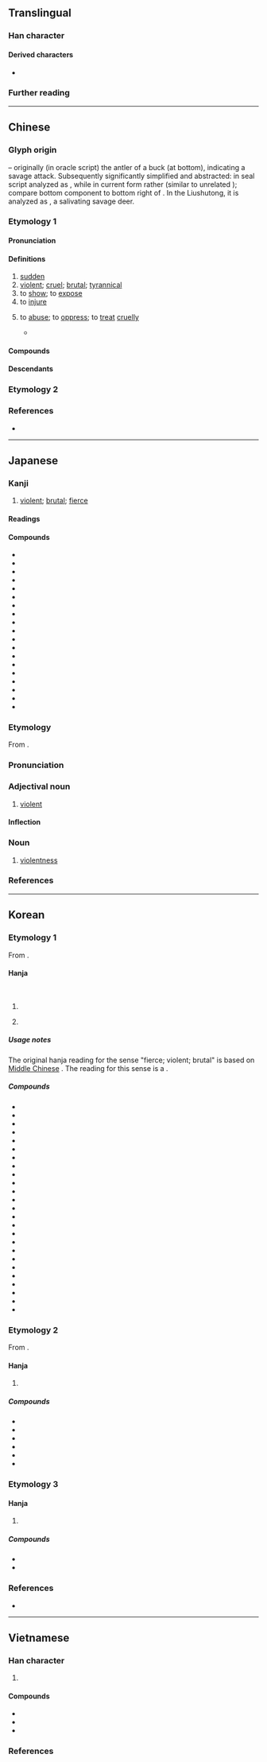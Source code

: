 {{also|異}}
{{character info}}
{{character info|0xfa06}}
==Translingual==

===Han character===
{{Han char|rn=72|rad=日|as=11|sn=15|four=60132|canj=ATCE|ids=⿳日共氺}}

====Derived characters====
* {{l|mul|[[儤]], [[嚗]], [[𢖔]], [[懪]], [[㩧]], [[瀑]], [[曝]], [[𦢊]], [[𣞺]], [[爆]], [[犦]], [[𭻶]], [[䂍]], [[𥗋]], [[𮂡]], [[𦆿]], [[𧔙]], [[襮]], [[𧭤]], [[𧲐]], [[𨇅]], [[䤖]], [[鑤]], [[𢑾]], [[鸔]], [[𣋰]], [[𣀛]], [[𣀠]], [[㿺]], [[𩁠]], [[𩙕]], [[𪇰]], [[𮆭]], [[𩯱]]}}

===Further reading===
{{Han ref|kx=0499.290|dkj=14137|dj=0868.350|hdz=21532.150|uh=66B4}}
{{Han ref|uh=FA06}}

----

==Chinese==
{{zh-forms|alt=㫧,㬥,㬧,曓,𣉱,𣊴,𣊻,曝,虣,𣋏,𣋳,𣋴}}

===Glyph origin===
{{Han etym}}

{{liushu|ic}} – originally (in oracle script) the antler of a buck (at bottom), indicating a savage attack. Subsequently significantly simplified and abstracted: in seal script analyzed as {{Han compound|日|出|廾|米}}, while in current form rather {{Han compound|日|共|水}} (similar to unrelated {{zh-l|異*}}); compare bottom component to bottom right of {{zh-l|様*}}. In the Liushutong, it is analyzed as {{Han compound|日|鹿|火}}, a salivating savage deer.

===Etymology 1===

====Pronunciation====
{{zh-pron
|m=暴
|ma=y
|c=bou6,buk6
|h=pfs=phau
|md=bó̤h
|mn=pō/po̍k/twv:po̍h
|mn-t=bao6/pag8
|w=3bau
|mc=y
|oc=y
|cat=a,v
}}{{zh-attn-split}}

====Definitions====
{{zh-hanzi}}

# [[sudden]]
# [[violent]]; [[cruel]]; [[brutal]]; [[tyrannical]]
# to [[show]]; to [[expose]]
# to [[injure]]
# {{lb|zh|dated}} to [[abuse]]; to [[oppress]]; to [[treat]] [[cruelly]]
#* {{zh-x|陽 ^虎 嘗 暴 ^匡 人。|Yang Hu once '''abused''' the people of Kuang.|ref=Shiji}}

====Compounds====
{{zh-der|一暴十寒|以暴易暴|急風暴雨|不忙不暴|婚姻暴力|侵暴|凶暴|強暴|大風暴|以暴易亂|凌暴|以暴制暴|暴殄|暴風圈|暴厲之氣|暴病身亡|暴面|暴躁|暴躁如雷|暴風驟雨|暴斂|暴虎|橫征暴斂|暴死|暴殄輕生|暴揚|暴怒|禁暴誅亂|暴冷|暴師|暴政|暴力|懆暴|暴至|暴抗|暴投|暴懆|暴腮龍門|暴殄天物|暴雷也似|暴疾|暴起暴落|暴內陵外|暴跳如雷|止暴禁非|暴雨|暴風|暴燥如雷|暴增|暴虐無道|暴崩|暴風疾雨|暴骨|暴燥|暴骨原野|殘暴|暴風雨|暴跌|暴下|暴民|沙暴|暴暴|狂風暴雨|暴忽|狂暴|暴潮|暴舉|暴桀|暴飲暴食|暴戾恣睢|暴脾氣|窮暴|暴雷|振弱除暴|抗暴|暴風雪|橫賦暴斂|暴戾|禁暴靜亂|暴斃|栗暴|暴恣|磁暴|暴發戶|暴屍於市|暴露狂|暴醃|憑河暴虎|暴虐|暴厲|疾風暴雨|暴力犯罪|暴桑|扭頭暴筋|暴室|操暴|暴橫|暴動|炕暴|暴洪|暴掠|暴徒|施暴|暴土|暴戾之氣|暴貴|暴烈|暴力滋擾|暴利|殘暴不仁|擒姦討暴|暴漲|暴白|暴富|暴發|橫暴|暴露|暴取豪奪|暴客|暴亂|暴力革命|暴病|暴虐浮躁|暴卒|橫科暴斂|暴風半徑|暴行|暴虎馮河|暴牙|暴漲暴跌|暴斂橫徵|暴厲恣睢|暴君|昏暴|撥亂誅暴|鬥暴|變暴|陵暴|鎮暴|粗暴|除暴安良|自暴自棄|誖暴|粗風暴雨|討逆除暴|風暴|躁暴|除暴|鎮暴警察|討惡剪暴|誅暴討逆|雷暴|鎮暴隊形|鈔暴|逞暴|迅風暴雨|荒時暴月|逆天暴物|飄風暴雨|藜暴|警暴|暴穎:pok-íⁿ;Min Nan}}

====Descendants====
{{CJKV||ぼう|폭|bạo}}

===Etymology 2===
{{zh-see|㿺|v|to [[stick out]]; to [[bulge]]}}

===References===
* {{R:yue:Hanzi}}

----

==Japanese==

===Kanji===
{{ja-kanji|grade=5|rs=日11}}

# [[violent]]; [[brutal]]; [[fierce]]

====Readings====
{{ja-readings
|goon=ぼう, ぼく
|kanon=ほう, ほく
|kanyoon=ばく
|kun=あば-く, あば-れる
}}

====Compounds====
{{der-top3|Compounds}}
* {{ja-r|暴%君|ぼう%くん}}
* {{ja-r|暴%言|ぼう%げん}}
* {{ja-r|暴%行|ぼう%こう}}
* {{ja-r|暴%走|ぼう%そう}}
* {{ja-r|暴%徒|ぼう%と}}
* {{ja-r|暴%怒|ぼう%ど|[[rage]]}}
* {{ja-r|暴%騰|ぼう%とう}}
* {{ja-r|暴%投|ぼう%とう}}
* {{ja-r|暴%動|ぼう%どう}}
* {{ja-r|暴%発|ぼう%はつ}}
* {{ja-r|暴%風|ぼう%ふう}}
* {{ja-r|暴%落|ぼう%らく}} 
* {{ja-r|暴%力|ぼう%りょく}}
* {{ja-r|横%暴|おう%ぼう}}
* {{ja-r|凶%暴|きょう%ぼう}}
* {{ja-r|強%暴|きょう%ぼう}}
* {{ja-r|乱%暴|らん%ぼう}}
* {{ja-r|邪%智%暴%虐|じゃ%ち%ぼう%ぎゃく}}
* {{ja-r|暴%露|ばく%ろ}}
{{der-bottom}}

===Etymology===
{{ja-kanjitab|ぼう|yomi=o}}

From {{der|ja|ltc|sort=ほう|-}} {{ltc-l|暴|id=1|violent}}.

===Pronunciation===
{{ja-pron|yomi=goon|ぼう|acc=1|acc_ref=DJR,NHK}}

===Adjectival noun===
{{ja-adj|infl=na|ぼう}}

# [[violent]]

====Inflection====
{{ja-na|ぼう}}

===Noun===
{{ja-noun|ぼう}}

# [[violentness]]

===References===
<references/>

----

==Korean==

===Etymology 1===
From {{der|ko|ltc|sort=폭|-}} {{ltc-l|暴|id=2|to expose to the sun}}.

====Hanja====
{{ko-hanja-search}}
{{ko-hanja|나타내다|나타날|폭}}<br>
{{ko-hanja|드러나다|드러날|폭}}

# {{lb|ko|only in compounds}} {{hanja form of|폭|[[fierce]]; [[violent]]; [[brutal]]}}
# {{lb|ko|literary Chinese}} {{hanja form of|폭|to [[show]]; to [[appear]]; to [[manifest]]}}

=====Usage notes=====
The original hanja reading for the sense "fierce; violent; brutal" is {{ko-l|포}} based on [[Middle Chinese]] {{ltc-l|暴|id=1}}. The reading {{ko-l|폭}} for this sense is a {{ko-l|속음|俗音|unorthodox reading that became widespread}}.

=====Compounds=====
{{der-top3|Compounds}}
* {{ko-l|폭군|暴君}}
* {{ko-l|폭동|暴動}}
* {{ko-l|폭등|暴騰}}
* {{ko-l|폭락|暴落}}
* {{ko-l|폭력|暴力}}
* {{ko-l|폭로|暴露}}
* {{ko-l|폭리|暴利}}
* {{ko-l|폭망|暴亡}}
* {{ko-l|폭발|暴發}}
* {{ko-l|폭부|暴富}}
* {{ko-l|폭사|暴死}}
* {{ko-l|폭설|暴雪}}
* {{ko-l|폭식|暴食}}
* {{ko-l|폭압|暴壓}}
* {{ko-l|폭언|暴言}}
* {{ko-l|폭염|暴炎}}
* {{ko-l|폭우|暴雨}}
* {{ko-l|폭음|暴飮}}
* {{ko-l|폭정|暴政}}
* {{ko-l|폭주|暴注}}
* {{ko-l|폭주|暴走}}
* {{ko-l|폭주|暴酒}}
* {{ko-l|폭탈|暴奪}}
* {{ko-l|폭풍|暴風}}
* {{ko-l|폭행|暴行}}
{{der-bottom}}

===Etymology 2===
From {{der|ko|ltc|sort=포|-}} {{ltc-l|暴|id=1|violent}}.

====Hanja====
{{ko-hanja|사납다|사나울|포}}

# {{hanja form of|포|[[fierce]]; [[violent]]; [[brutal]]}}

=====Compounds=====
{{der-top3|Compounds}}
* {{ko-l|포기|暴棄}}
* {{ko-l|포악|暴惡}}
* {{ko-l|난포|亂暴}}
* {{ko-l|횡포|橫暴}}
* {{ko-l|흉포|凶暴}}
* {{ko-l|자포자기|自暴自棄}}
{{der-bottom}}

===Etymology 3===

====Hanja====
{{ko-hanja|앙상하다|앙상할|박}}

# {{lb|ko|literary Chinese}} {{hanja form of|박|[[sparse]]; [[bare#Adjective|bare]]; [[thin]]; [[skinny]]}}

=====Compounds=====
{{der-top3|Compounds}}
* {{ko-l|박락|暴樂}}
* {{ko-l|박포|暴布}}
{{der-bottom}}

===References===
* {{R:hanjadoc|4698}}

----

==Vietnamese==

===Han character===
{{vi-readings|rs=日11
|hanviet=bạo-tdcndg;tdcntd;gdhn;bonet;genibrel, bộc-gdhn;genibrel
|phienthiet=薄報 bạc báo, 步木 bộ mộc
|nom=bạo-tdcndg;tdcntd;gdhn;bonet;taberd, bão-tdcndg;tdcntd;btcn, bộc-btcn;genibrel, bậu-tdcndg, bẹo-gdhn
}}

# {{han tu form of|bạo|[[ferocious]]; [[cruel]]; [[violent]]}}

====Compounds====
{{der-top3|Compounds}}
* {{vi-l|暴主|bạo chúa}}
* {{vi-l|暴力|bạo lực}}
* {{vi-l|殘暴|tàn bạo}}
{{der-bottom}}

===References===
<references/>